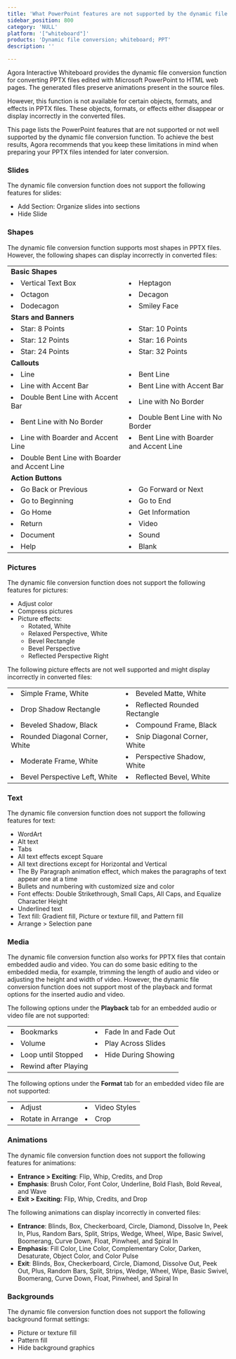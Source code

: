 ```yaml
---
title: 'What PowerPoint features are not supported by the dynamic file conversion function?'
sidebar_position: 800 
category: 'NULL' 
platform: '["whiteboard"]'
products: 'Dynamic file conversion; whiteboard; PPT'   
description: '' 

---
```



Agora Interactive Whiteboard provides the dynamic file conversion function for converting PPTX files edited with Microsoft PowerPoint to HTML web pages. The generated files preserve animations present in the source files.

However, this function is not available for certain objects, formats, and effects in PPTX files. These objects, formats, or effects either disappear or display incorrectly in the converted files. 

This page lists the PowerPoint features that are not supported or not well supported by the dynamic file conversion function. To achieve the best results, Agora recommends that you keep these limitations in mind when preparing your PPTX files intended for later conversion.

### Slides

The dynamic file conversion function does not support the following features for slides:

- Add Section: Organize slides into sections
- Hide Slide

### Shapes

The dynamic file conversion function supports most shapes in PPTX files. However, the following shapes can display incorrectly in converted files:

<table>
<tr>
<td style="border-style:none;"><b>Basic Shapes</b></td>
</tr>
<tr>
<td style="border-style:none;"><li>Vertical Text Box</td>
<td style="border-style:none;"><li>Heptagon</td>
</tr>
<tr>
<td style="border-style:none;"><li>Octagon</td>
<td style="border-style:none;"><li>Decagon</td>
</tr>
<tr>
<td style="border-style:none;"><li>Dodecagon</td>
<td style="border-style:none;"><li>Smiley Face</td>
</tr>
<tr>
<td style="border-style:none;"><b>Stars and Banners</b></td>
</tr>
<tr>
<td style="border-style:none;"><li>Star: 8 Points</td>
<td style="border-style:none;"><li>Star: 10 Points</td>
</tr>
<tr>
<td style="border-style:none;"><li>Star: 12 Points</td>
<td style="border-style:none;"><li>Star: 16 Points</td>
</tr>
<tr>
<td style="border-style:none;"><li>Star: 24 Points</td>
<td style="border-style:none;"><li>Star: 32 Points</td>
</tr>
<tr>
<td style="border-style:none;"><b>Callouts</b></td>
</tr>
<tr>
<td style="border-style:none;"><li>Line</td>
<td style="border-style:none;"><li>Bent Line</td>
</tr>
<tr>
<td style="border-style:none;"><li>Line with Accent Bar</td>
<td style="border-style:none;"><li>Bent Line with Accent Bar</td>
</tr>
<tr>
<td style="border-style:none;"><li>Double Bent Line with Accent Bar</td>
<td style="border-style:none;"><li>Line with No Border</td>
</tr>
<tr>
<td style="border-style:none;"><li>Bent Line with No Border</td>
<td style="border-style:none;"><li>Double Bent Line with No Border</td>
</tr>
<tr>
<td style="border-style:none;"><li>Line with Boarder and Accent Line</td>
<td style="border-style:none;"><li>Bent Line with Boarder and Accent Line</td>
</tr>
<tr>
<td style="border-style:none;"><li>Double Bent Line with Boarder and Accent Line</td>
<td style="border-style:none;"></td>
</tr>
<tr>
<td style="border-style:none;"><b>Action Buttons</b></td>
</tr>
<tr>
<td style="border-style:none;"><li>Go Back or Previous</td>
<td style="border-style:none;"><li>Go Forward or Next</td>
</tr>
<tr>
<td style="border-style:none;"><li>Go to Beginning</td>
<td style="border-style:none;"><li>Go to End</td>
</tr>
<tr>
<td style="border-style:none;"><li>Go Home</td>
<td style="border-style:none;"><li>Get Information</td>
</tr>
<tr>
<td style="border-style:none;"><li>Return</td>
<td style="border-style:none;"><li>Video</td>
</tr>
<tr>
<td style="border-style:none;"><li>Document</td>
<td style="border-style:none;"><li>Sound</td>
</tr>
<tr>
<td style="border-style:none;"><li>Help</td>
<td style="border-style:none;"><li>Blank</td>
</tr>
</table>


### Pictures

The dynamic file conversion function does not support the following features for pictures:

- Adjust color
- Compress pictures
- Picture effects:
  - Rotated, White
  - Relaxed Perspective, White
  - Bevel Rectangle
  - Bevel Perspective
  - Reflected Perspective Right

The following picture effects are not well supported and might display incorrectly in converted files:

<table>
<tr>
<td style="border-style:none;"><li>Simple Frame, White</td>
<td style="border-style:none;"><li>Beveled Matte, White</td>
</tr>
<tr>
<td style="border-style:none;"><li>Drop Shadow Rectangle</td>
<td style="border-style:none;"><li>Reflected Rounded Rectangle</td>
</tr>
<tr>
<td style="border-style:none;"><li>Beveled Shadow, Black</td>
<td style="border-style:none;"><li>Compound Frame, Black</td>
</tr>
<tr>
<td style="border-style:none;"><li>Rounded Diagonal Corner, White</td>
<td style="border-style:none;"><li>Snip Diagonal Corner, White</td>
</tr>
<tr>
<td style="border-style:none;"><li>Moderate Frame, White</td>
<td style="border-style:none;"><li>Perspective Shadow, White</td>
</tr>
<tr>
<td style="border-style:none;"><li>Bevel Perspective Left, White</td>
<td style="border-style:none;"><li>Reflected Bevel, White</td>
</tr>
</table>

### Text

The dynamic file conversion function does not support the following features for text:

- WordArt
- Alt text
- Tabs
- All text effects except Square
- All text directions except for Horizontal and Vertical
- The By Paragraph animation effect, which makes the paragraphs of text appear one at a time
- Bullets and numbering with customized size and color
- Font effects: Double Strikethrough, Small Caps, All Caps, and Equalize Character Height
- Underlined text
- Text fill: Gradient fill, Picture or texture fill, and Pattern fill
- Arrange > Selection pane

### Media

The dynamic file conversion function also works for PPTX files that contain embedded audio and video. You can do some basic editing to the embedded media, for example, trimming the length of audio and video or adjusting the height and width of video. However, the dynamic file conversion function does not support most of the playback and format options for the inserted audio and video.

The following options under the **Playback** tab for an embedded audio or video file are not supported:

<table>
<tr>
<td style="border-style:none;"><li>Bookmarks</td>
<td style="border-style:none;"><li>Fade In and Fade Out</td>
</tr>
<tr>
<td style="border-style:none;"><li>Volume</td>
<td style="border-style:none;"><li>Play Across Slides</td>
</tr>
<tr>
<td style="border-style:none;"><li>Loop until Stopped</td>
<td style="border-style:none;"><li>Hide During Showing</td>
</tr>
<tr>
<td style="border-style:none;"><li>Rewind after Playing</td>
<td style="border-style:none;"></td>
</tr>
</table>

The following options under the **Format** tab for an embedded video file are not supported:

<table>
<tr>
<td style="border-style:none;"><li>Adjust</td>
<td style="border-style:none;"><li>Video Styles</td>
</tr>
<tr>
<td style="border-style:none;"><li>Rotate in Arrange</td>
<td style="border-style:none;"><li>Crop</td>
</tr>
</table>

### Animations

The dynamic file conversion function does not support the following features for animations:

- **Entrance > Exciting**: Flip, Whip, Credits, and Drop
- **Emphasis**: Brush Color, Font Color, Underline, Bold Flash, Bold Reveal, and Wave
- **Exit > Exciting:** Flip, Whip, Credits, and Drop

The following animations can display incorrectly in converted files:

- **Entrance**: Blinds, Box, Checkerboard, Circle, Diamond, Dissolve In, Peek In, Plus, Random Bars, Split, Strips, Wedge, Wheel, Wipe, Basic Swivel, Boomerang, Curve Down, Float, Pinwheel, and Spiral In
- **Emphasis**: Fill Color, Line Color, Complementary Color, Darken, Desaturate, Object Color, and Color Pulse
- **Exit**: Blinds, Box, Checkerboard, Circle, Diamond, Dissolve Out, Peek Out, Plus, Random Bars, Split, Strips, Wedge, Wheel, Wipe, Basic Swivel, Boomerang, Curve Down, Float, Pinwheel, and Spiral In

### Backgrounds

The dynamic file conversion function does not support the following background format settings:

- Picture or texture fill
- Pattern fill
- Hide background graphics

